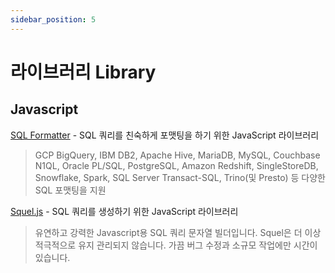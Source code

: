 ```yaml
---
sidebar_position: 5
---
```


# 라이브러리 Library

## Javascript

[SQL Formatter](https://github.com/sql-formatter-org/sql-formatter) - SQL 쿼리를 친숙하게 포맷팅을 하기 위한 JavaScript 라이브러리
> GCP BigQuery, IBM DB2, Apache Hive, MariaDB, MySQL, Couchbase N1QL, Oracle PL/SQL, PostgreSQL, Amazon Redshift, SingleStoreDB, Snowflake, Spark, SQL Server Transact-SQL, Trino(및 Presto) 등 다양한 SQL 포맷팅을 지원

[Squel.js](https://github.com/hiddentao/squel) - SQL 쿼리를 생성하기 위한 JavaScript 라이브러리
> 유연하고 강력한 Javascript용 SQL 쿼리 문자열 빌더입니다. Squel은 더 이상 적극적으로 유지 관리되지 않습니다. 가끔 버그 수정과 소규모 작업에만 시간이 있습니다.
